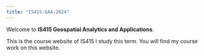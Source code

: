 ```yaml
---
title: "IS415-GAA-2024"
---
```


Welcome to **IS415 Geospatial Analytics and Applications**.

This is the course website of IS415 I study this term. You will find my course work on this website.
